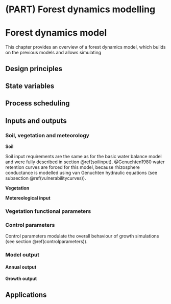 # (PART) Forest dynamics modelling {-}

# Forest dynamics model {#dynamicsmodelling}

This chapter provides an overview of a forest dynamics model, which builds on the previous models and allows simulating 

## Design principles


## State variables


## Process scheduling


## Inputs and outputs

### Soil, vegetation and meteorology

**Soil**

Soil input requirements are the same as for the basic water balance model and were fully described in section \@ref(soilinput). @Genuchten1980 water retention curves are forced for this model, because rhizosphere conductance is modelled using van Genuchten hydraulic equations (see subsection \@ref(vulnerabilitycurves)).

**Vegetation**

**Metereological input**

### Vegetation functional parameters

### Control parameters

Control parameters modulate the overall behaviour of growth simulations (see section \@ref(controlparameters)).

### Model output {#forestdynamicsoutput}

#### Annual output

#### Growth output


## Applications
